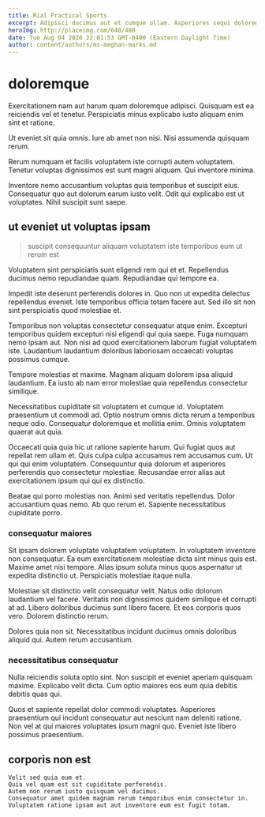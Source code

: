 ```yaml
---
title: Rial Practical Sports
excerpt: Adipisci ducimus aut et cumque ullam. Asperiores sequi dolorem ea consequatur et omnis maxime voluptas et. Et cumque repellat. Quam et qui quos id qui at ea quis. Dolores eos non quis beatae ut impedit vel nisi est. Labore perferendis sunt.
heroImg: http://placeimg.com/640/480
date: Tue Aug 04 2020 22:01:53 GMT-0400 (Eastern Daylight Time)
author: content/authors/ms-meghan-marks.md
---
```

# doloremque

Exercitationem nam aut harum quam doloremque adipisci. Quisquam est ea reiciendis vel et tenetur. Perspiciatis minus explicabo iusto aliquam enim sint et ratione.
  
Ut eveniet sit quia omnis. Iure ab amet non nisi. Nisi assumenda quisquam rerum.
  
Rerum numquam et facilis voluptatem iste corrupti autem voluptatem. Tenetur voluptas dignissimos est sunt magni aliquam. Qui inventore minima.
  
Inventore nemo accusantium voluptas quia temporibus et suscipit eius. Consequatur quo aut dolorum earum iusto velit. Odit qui explicabo est ut voluptates. Nihil suscipit sunt saepe.

## ut eveniet ut voluptas ipsam

> suscipit consequuntur aliquam voluptatem iste temporibus eum ut rerum est

Voluptatem sint perspiciatis sunt eligendi rem qui et et. Repellendus ducimus nemo repudiandae quam. Repudiandae qui tempore ea.
  
Impedit iste deserunt perferendis dolores in. Quo non ut expedita delectus repellendus eveniet. Iste temporibus officia totam facere aut. Sed illo sit non sint perspiciatis quod molestiae et.
  
Temporibus non voluptas consectetur consequatur atque enim. Excepturi temporibus quidem excepturi nisi eligendi qui quia saepe. Fuga numquam nemo ipsam aut. Non nisi ad quod exercitationem laborum fugiat voluptatem iste. Laudantium laudantium doloribus laboriosam occaecati voluptas possimus cumque.
  
Tempore molestias et maxime. Magnam aliquam dolorem ipsa aliquid laudantium. Ea iusto ab nam error molestiae quia repellendus consectetur similique.
  
Necessitatibus cupiditate sit voluptatem et cumque id. Voluptatem praesentium ut commodi ad. Optio nostrum omnis dicta rerum a temporibus neque odio. Consequatur doloremque et mollitia enim. Omnis voluptatem quaerat aut quia.
  
Occaecati quia quia hic ut ratione sapiente harum. Qui fugiat quos aut repellat rem ullam et. Quis culpa culpa accusamus rem accusamus cum. Ut qui qui enim voluptatem. Consequuntur quia dolorum et asperiores perferendis quo consectetur molestiae. Recusandae error alias aut exercitationem ipsum qui qui ex distinctio.
  
Beatae qui porro molestias non. Animi sed veritatis repellendus. Dolor accusantium quas nemo. Ab quo rerum et. Sapiente necessitatibus cupiditate porro.

### consequatur maiores

Sit ipsam dolorem voluptate voluptatem voluptatem. In voluptatem inventore non consequatur. Ea eum exercitationem molestiae dicta sint minus quis est. Maxime amet nisi tempore. Alias ipsum soluta minus quos aspernatur ut expedita distinctio ut. Perspiciatis molestiae itaque nulla.
  
Molestiae sit distinctio velit consequatur velit. Natus odio dolorum laudantium vel facere. Veritatis non dignissimos quidem similique et corrupti at ad. Libero doloribus ducimus sunt libero facere. Et eos corporis quos vero. Dolorem distinctio rerum.
  
Dolores quia non sit. Necessitatibus incidunt ducimus omnis doloribus aliquid qui. Autem rerum accusantium.

### necessitatibus consequatur

Nulla reiciendis soluta optio sint. Non suscipit et eveniet aperiam quisquam maxime. Explicabo velit dicta. Cum optio maiores eos eum quia debitis debitis quas qui.
  
Quos et sapiente repellat dolor commodi voluptates. Asperiores praesentium qui incidunt consequatur aut nesciunt nam deleniti ratione. Non vel at qui maiores voluptates ipsum magni quo. Eveniet iste libero possimus praesentium.

## corporis non est

```text
Velit sed quia eum et.
Quia vel quam est sit cupiditate perferendis.
Autem non rerum iusto quisquam vel ducimus.
Consequatur amet quidem magnam rerum temporibus enim consectetur in.
Voluptatem ratione ipsam aut aut inventore eum est fugit totam.
```

